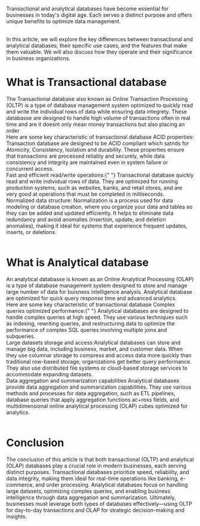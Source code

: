 Transactional and analytical databases have become essential for businesses in today's digital age. Each serves a distinct purpose and offers unique benefits to optimize data management.

<Br />
In this article, we will explore the key differences between transactional and analytical
databases, their specific use cases, and the features that make them valuable. We
will also discuss how they operate and their significance in business organizations.
<Br />
<H1>What is Transactional database</H1>
The Transactional database also known as
<HighlightWord>Online Transaction Processing (OLTP)</HighlightWord>
is a type of database management system optimized to quickly read and write the
individual rows of data while ensuring data integrety. These databasse are
designed to handle high volume of transactions often in real time and are it
doesnt only mean money transactions but also placing an order
<Br />
Here are some key characteristic of transactional database
<BulletIcon>
  <HighlightWord>ACID properties:</HighlightWord> Transaction database are
  designed to be ACID compliant which satnds for Atomicity, Consistency,
  Isolation and durability. These properties ensure that transactions are
  processed reliably and securely, while data consistency and integrity are
  maintained even in system failure or concurrent access.
</BulletIcon>
<Br />
<BulletIcon>
  <HighlightWord>Fast and efficient read/write operations:</HighlightWord>{" "}
  Transactional database quickly read and write individual rows of data. They
  are optimized for running production systems, such as websites, banks, and
  retail stores, and are very good at operations that must be completed in
  milliseconds.
</BulletIcon>
<Br />
<BulletIcon>
  <HighlightWord>Normalized data structure:</HighlightWord> Normalization is a
  process used for data modeling or database creation, where you organize your
  data and tables so they can be added and updated efficiently. It helps to
  eliminate data redundancy and avoid anomalies (insertion, update, and deletion
  anomalies), making it ideal for systems that experience frequent updates,
  inserts, or deletions.
</BulletIcon>
<Br />
<Br />
<H1>What is Analytical database</H1>
An analytical databasse is known as an
<HighlightWord>Online Analytical Processing (OLAP)</HighlightWord> is a type of database
management system designed to store and manage large number of data for buisness
intelligence analysis. Analytical database are optimized for quick query response
time and advanced analytics.
<Br />
Here are some key characteristic of transactional database
<BulletIcon>
  <HighlightWord>Complex queries optimized performance:</HighlightWord>{" "}
  Analytical databases are designed to handle complex queries at high speed.
  They use various techniques such as indexing, rewriting queries, and
  restructuring data to optimize the performance of complex SQL queries
  involving multiple joins and subqueries.
</BulletIcon>
<Br />
<BulletIcon>
  <HighlightWord>Large datasets storage and access:</HighlightWord>Analytical
  databases can store and manage big data, including business, market, and
  customer data. When they use columnar storage to compress and access data more
  quickly than traditional row-based storage, organizations get better query
  performance. They also use distributed file systems or cloud-based storage
  services to accommodate expanding datasets.
</BulletIcon>
<Br />
<BulletIcon>
  <HighlightWord>Data aggregation and summarization capabilities</HighlightWord>
  Analytical databases provide data aggregation and summarization capabilities. They
  use various methods and processes for data aggregation, such as ETL pipelines,
  database queries that apply aggregation functions ac+ross fields, and multidimensional
  online analytical processing (OLAP) cubes optimized for analytics.
</BulletIcon>
<Br />
<Br />
<H1>Conclusion</H1>
The conclusion of this article is that both transactional (OLTP) and analytical
(OLAP) databases play a crucial role in modern businesses, each serving distinct
purposes.
<BulletIcon>
  <HighlightWord>Transactional databases</HighlightWord> prioritize speed,
  reliability, and data integrity, making them ideal for real-time operations
  like banking, e-commerce, and order processing.
</BulletIcon>
<BulletIcon>
  <HighlightWord>Analytical databases</HighlightWord> focus on handling large
  datasets, optimizing complex queries, and enabling business intelligence
  through data aggregation and summarization.
</BulletIcon>
Ultimately, businesses must leverage both types of databases effectively—using OLTP
for day-to-day transactions and OLAP for strategic decision-making and insights.
